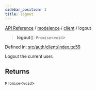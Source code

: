 ```yaml
---
sidebar_position: 1
title: logout
---
```


[API Reference](/api-reference/modelence/client/functions/../../../index) / [modelence](/api-reference/modelence/client/functions/../../index) / [client](/api-reference/modelence/client/functions/../index) / logout

> **logout**(): `Promise`\<`void`\>

Defined in: [src/auth/client/index.ts:59](https://github.com/modelence/modelence/blob/8ec5ac75b7906ad5b8cc27c550f3014b8fe6f913/packages/modelence/src/auth/client/index.ts#L59)

Logout the current user.

## Returns

`Promise`\<`void`\>
